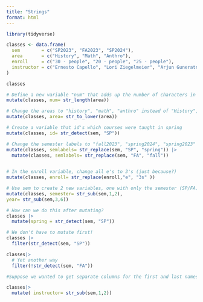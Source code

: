 ```yaml
---
title: "Strings"
format: html
---
```


```r
library(tidyverse)

classes <- data.frame(
  sem        = c("SP2023", "FA2023", "SP2024"),
  area       = c("History", "Math", "Anthro"),
  enroll     = c("30 - people", "20 - people", "25 - people"),
  instructor = c("Ernesto Capello", "Lori Ziegelmeier", "Arjun Guneratne")
)

classes
```

```r
# Define a new variable "num" that adds up the number of characters in the area label
mutate(classes, num= str_length(area))
```

```r
# Change the areas to "history", "math", "anthro" instead of "History", "Math", "Anthro"
mutate(classes, area= str_to_lower(area))
```

```r
# Create a variable that id's which courses were taught in spring
mutate(classes, id= str_detect(sem, "SP"))
```

```r
# Change the semester labels to "fall2023", "spring2024", "spring2023"
mutate(classes, semlabels= str_replace(sem, "SP", "spring")) |>
  mutate(classes, semlabels= str_replace(sem, "FA", "fall"))
  
```

```r
# In the enroll variable, change all e's to 3's (just because?)
mutate(classes, enroll= str_replace(enroll,"e", "3s" ))
```

```r
# Use sem to create 2 new variables, one with only the semester (SP/FA) and 1 with the year
mutate(classes, semester= str_sub(sem,1,2),
year= str_sub(sem,3,6))
```
```r
# How can we do this after mutating?
classes |> 
  mutate(spring = str_detect(sem, "SP"))
```

```r
# We don't have to mutate first!
classes |> 
  filter(str_detect(sem, "SP"))
```

```r
classes|>
  # Yet another way
  filter(!str_detect(sem, "FA"))
```

```r
#Suppose we wanted to get separate columns for the first and last names of each course instructor in classes. Try doing this using str_sub(). But don’t try too long! Explain what trouble you ran into.

classes|> 
  mutate( instructor= str_sub(sem,1,2))
```

